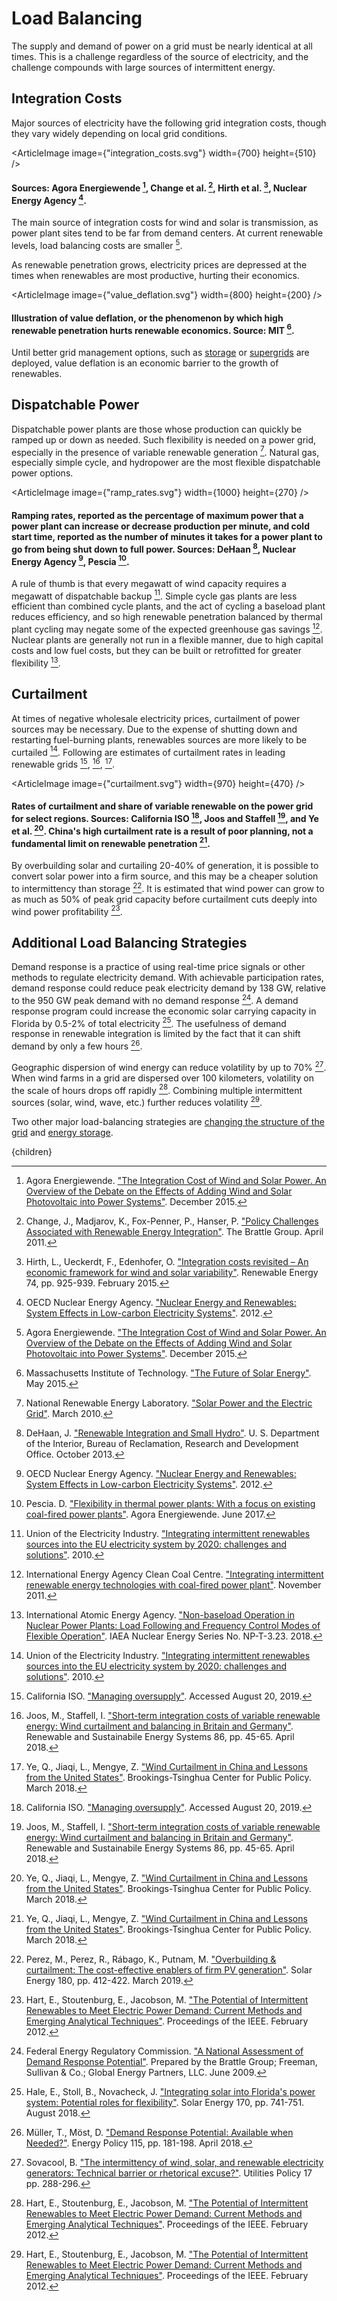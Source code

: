 



# Load Balancing

The supply and demand of power on a grid must be nearly identical at all times. This is a challenge regardless of the source of electricity, and the challenge compounds with large sources of intermittent energy.

## Integration Costs
Major sources of electricity have the following grid integration costs, though they vary widely depending on local grid conditions.

<ArticleImage image={"integration_costs.svg"} width={700} height={510} />
#### Sources: Agora Energiewende [^1], Change et al. [^3], Hirth et al. [^8], Nuclear Energy Agency [^15].

The main source of integration costs for wind and solar is transmission, as power plant sites tend to be far from demand centers. At current renewable levels, load balancing costs are smaller [^1].

As renewable penetration grows, electricity prices are depressed at the times when renewables are most productive, hurting their economics.

<ArticleImage image={"value_deflation.svg"} width={800} height={200} />
#### Illustration of value deflation, or the phenomenon by which high renewable penetration hurts renewable economics. Source: MIT [^12].

Until better grid management options, such as [storage](/energy/energy_distribution/grid_storage) or [supergrids](/energy/energy_distribution/grid_design) are deployed, value deflation is an economic barrier to the growth of renewables.

## Dispatchable Power
Dispatchable power plants are those whose production can quickly be ramped up or down as needed. Such flexibility is needed on a power grid, especially in the presence of variable renewable generation [^14]. Natural gas, especially simple cycle, and hydropower are the most flexible dispatchable power options.

<ArticleImage image={"ramp_rates.svg"} width={1000} height={270} />
#### Ramping rates, reported as the percentage of maximum power that a power plant can increase or decrease production per minute, and cold start time, reported as the number of minutes it takes for a power plant to go from being shut down to full power. Sources: DeHaan [^4], Nuclear Energy Agency [^15], Pescia [^17].

A rule of thumb is that every megawatt of wind capacity requires a megawatt of dispatchable backup [^19]. Simple cycle gas plants are less efficient than combined cycle plants, and the act of cycling a baseload plant reduces efficiency, and so high renewable penetration balanced by thermal plant cycling may negate some of the expected greenhouse gas savings [^10]. Nuclear plants are generally not run in a flexible manner, due to high capital costs and low fuel costs, but they can be built or retrofitted for greater flexibility [^9].

## Curtailment
At times of negative wholesale electricity prices, curtailment of power sources may be necessary. Due to the expense of shutting down and restarting fuel-burning plants, renewables sources are more likely to be curtailed [^19]. Following are estimates of curtailment rates in leading renewable grids [^2], [^11], [^20].

<ArticleImage image={"curtailment.svg"} width={970} height={470} />
#### Rates of curtailment and share of variable renewable on the power grid for select regions. Sources: California ISO [^2], Joos and Staffell [^11], and Ye et al. [^20]. China's high curtailment rate is a result of poor planning, not a fundamental limit on renewable penetration [^20].

By overbuilding solar and curtailing 20-40% of generation, it is possible to convert solar power into a firm source, and this may be a cheaper solution to intermittency than storage [^16]. It is estimated that wind power can grow to as much as 50% of peak grid capacity before curtailment cuts deeply into wind power profitability [^7].

## Additional Load Balancing Strategies
Demand response is a practice of using real-time price signals or other methods to regulate electricity demand. With achievable participation rates, demand response could reduce peak electricity demand by 138 GW, relative to the 950 GW peak demand with no demand response [^5]. A demand response program could increase the economic solar carrying capacity in Florida by 0.5-2% of total electricity [^6]. The usefulness of demand response in renewable integration is limited by the fact that it can shift demand by only a few hours [^13].

Geographic dispersion of wind energy can reduce volatility by up to 70% [^18]. When wind farms in a grid are dispersed over 100 kilometers, volatility on the scale of hours drops off rapidly [^7]. Combining multiple intermittent sources (solar, wind, wave, etc.) further reduces volatility [^7].

Two other major load-balancing strategies are [changing the structure of the grid](/energy/energy_distribution/grid_design) and [energy storage](/energy/energy_distribution/grid_storage).

<DemandResponseSolution />

[^1]: Agora Energiewende. ["The Integration Cost of Wind and Solar Power. An Overview of the Debate on the Effects of Adding Wind and Solar Photovoltaic into Power Systems"](https://pdfs.semanticscholar.org/cc01/0230fcdc5fc371e031c3ab8ef1d90ddd25a1.pdf). December 2015.

[^2]: California ISO. ["Managing oversupply"](http://www.caiso.com/informed/Pages/ManagingOversupply.aspx). Accessed August 20, 2019.

[^3]: Change, J., Madjarov, K., Fox-Penner, P., Hanser, P. ["Policy Challenges Associated with Renewable Energy Integration"](http://brattle.com/system/publications/pdfs/000/004/473/original/Policy_Challenges_Associated_with_Renewable_Energy_Integration_Chang_Madjarov_Fox-Penner_Hanser_MITEI_Apr_2011.pdf?1379017955). The Brattle Group. April 2011.

[^4]: DeHaan, J. ["Renewable Integration and Small Hydro"](https://www.usbr.gov/research/projects/detail.cfm?id=6144). U. S. Department of the Interior, Bureau of Reclamation, Research and Development Office. October 2013.

[^5]: Federal Energy Regulatory Commission. ["A National Assessment of Demand Response Potential"](https://www.ferc.gov/legal/staff-reports/06-09-demand-response.pdf). Prepared by the Brattle Group; Freeman, Sullivan & Co.; Global Energy Partners, LLC. June 2009.

[^6]: Hale, E., Stoll, B., Novacheck, J. ["Integrating solar into Florida's power system: Potential roles for flexibility"](https://www.sciencedirect.com/science/article/pii/S0038092X1830478X). Solar Energy 170, pp. 741-751. August 2018.

[^7]: Hart, E., Stoutenburg, E., Jacobson, M. ["The Potential of Intermittent Renewables to Meet Electric Power Demand: Current Methods and Emerging Analytical Techniques"](http://ieeexplore.ieee.org/xpl/login.jsp?tp=&arnumber=5876295&url=http%3A%2F%2Fieeexplore.ieee.org%2Fxpls%2Fabs_all.jsp%3Farnumber%3D5876295). Proceedings of the IEEE. February 2012.

[^8]: Hirth, L., Ueckerdt, F., Edenhofer, O. ["Integration costs revisited – An economic framework for wind and solar variability"](https://www.sciencedirect.com/science/article/pii/S0960148114005357). Renewable Energy 74, pp. 925-939. February 2015.

[^9]: International Atomic Energy Agency. ["Non-baseload Operation in Nuclear Power Plants: Load Following and Frequency Control Modes of Flexible Operation"](https://www.iaea.org/publications/11104/non-baseload-operation-in-nuclear-power-plants-load-following-and-frequency-control-modes-of-flexible-operation). IAEA Nuclear Energy Series No. NP-T-3.23. 2018.

[^10]: International Energy Agency Clean Coal Centre. ["Integrating intermittent renewable energy technologies with coal-fired power plant"](http://bookshop.iea-coal.org.uk/reports/Integrating-intermittent-renewable-energy-technologies-with-coal-fired-power-plant,-CCC/189/82825). November 2011.

[^11]: Joos, M., Staffell, I. ["Short-term integration costs of variable renewable energy: Wind curtailment and balancing in Britain and Germany"](https://www.sciencedirect.com/science/article/pii/S1364032118300091). Renewable and Sustainabile Energy Systems 86, pp. 45-65. April 2018.

[^12]: Massachusetts Institute of Technology. ["The Future of Solar Energy"](https://mitei.mit.edu/futureofsolar). May 2015.

[^13]: Müller, T., Möst, D. ["Demand Response Potential: Available when Needed?"](https://www.sciencedirect.com/science/article/pii/S0301421517308509). Energy Policy 115, pp. 181-198. April 2018.

[^14]: National Renewable Energy Laboratory. ["Solar Power and the Electric Grid"](http://www.nrel.gov/csp/pdfs/45653.pdf). March 2010.

[^15]: OECD Nuclear Energy Agency. ["Nuclear Energy and Renewables: System Effects in Low-carbon Electricity Systems"](https://www.oecd-nea.org/ndd/reports/2012/system-effects-exec-sum.pdf). 2012.

[^16]: Perez, M., Perez, R., Rábago, K., Putnam, M. ["Overbuilding & curtailment: The cost-effective enablers of firm PV generation"](https://www.sciencedirect.com/science/article/pii/S0038092X18312714). Solar Energy 180, pp. 412-422. March 2019.

[^17]: Pescia. D. ["Flexibility in thermal power plants: With a focus on existing coal-fired power plants"](https://www.agora-energiewende.de/en/publications/flexibility-in-thermal-power-plants-1/). Agora Energiewende. June 2017.

[^18]: Sovacool, B. ["The intermittency of wind, solar, and renewable electricity generators: Technical barrier or rhetorical excuse?"](http://www.sciencedirect.com/science/article/pii/S0957178708000611). Utilities Policy 17 pp. 288-296.

[^19]: Union of the Electricity Industry. ["Integrating intermittent renewables sources into the EU electricity system by 2020: challenges and solutions"](http://www.eurelectric.org/media/45254/res_integration_paper_final-2010-030-0492-01-e.pdf). 2010.

[^20]: Ye, Q., Jiaqi, L., Mengye, Z. ["Wind Curtailment in China and Lessons from the United States"](https://www.brookings.edu/research/wind-curtailment-in-china-and-lessons-from-the-united-states/). Brookings-Tsinghua Center for Public Policy. March 2018.

  <Article 
    focusAreaUrl={focusAreaUrl} 
    hierarchy={hierarchy} 
    site={site}
  >
    {children}
  </Article>